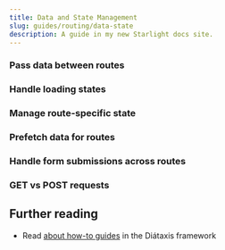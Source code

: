 ```yaml
---
title: Data and State Management
slug: guides/routing/data-state
description: A guide in my new Starlight docs site.
---
```


### Pass data between routes
### Handle loading states
### Manage route-specific state
### Prefetch data for routes
### Handle form submissions across routes
### GET vs POST requests

## Further reading

- Read [about how-to guides](https://diataxis.fr/how-to-guides/) in the Diátaxis framework
